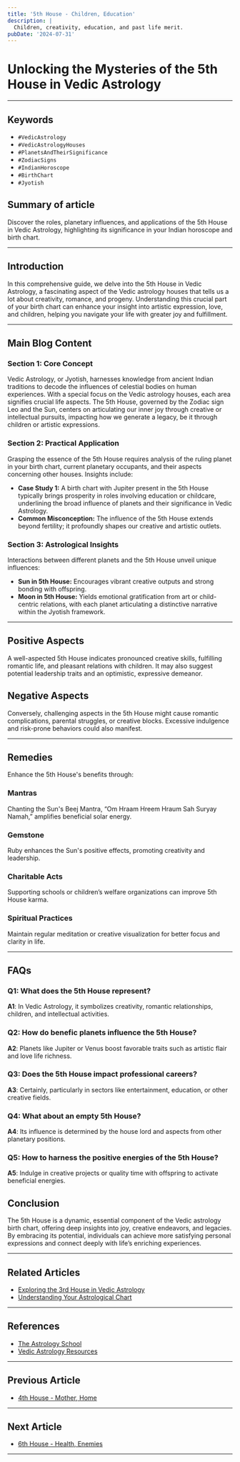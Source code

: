 ```yaml
---
title: '5th House - Children, Education'
description: |
  Children, creativity, education, and past life merit.
pubDate: '2024-07-31'
---
```


# Unlocking the Mysteries of the 5th House in Vedic Astrology

---

## Keywords
- `#VedicAstrology`
- `#VedicAstrologyHouses`
- `#PlanetsAndTheirSignificance`
- `#ZodiacSigns`
- `#IndianHoroscope`
- `#BirthChart`
- `#Jyotish`

## Summary of article
Discover the roles, planetary influences, and applications of the 5th House in Vedic Astrology, highlighting its significance in your Indian horoscope and birth chart.

---

## Introduction
In this comprehensive guide, we delve into the 5th House in Vedic Astrology, a fascinating aspect of the Vedic astrology houses that tells us a lot about creativity, romance, and progeny. Understanding this crucial part of your birth chart can enhance your insight into artistic expression, love, and children, helping you navigate your life with greater joy and fulfillment.

---

## Main Blog Content

### **Section 1: Core Concept**
Vedic Astrology, or Jyotish, harnesses knowledge from ancient Indian traditions to decode the influences of celestial bodies on human experiences. With a special focus on the Vedic astrology houses, each area signifies crucial life aspects. The 5th House, governed by the Zodiac sign Leo and the Sun, centers on articulating our inner joy through creative or intellectual pursuits, impacting how we generate a legacy, be it through children or artistic expressions.

### **Section 2: Practical Application**
Grasping the essence of the 5th House requires analysis of the ruling planet in your birth chart, current planetary occupants, and their aspects concerning other houses. Insights include:
- **Case Study 1:** A birth chart with Jupiter present in the 5th House typically brings prosperity in roles involving education or childcare, underlining the broad influence of planets and their significance in Vedic Astrology.
- **Common Misconception:** The influence of the 5th House extends beyond fertility; it profoundly shapes our creative and artistic outlets.

### **Section 3: Astrological Insights**
Interactions between different planets and the 5th House unveil unique influences:
- **Sun in 5th House:** Encourages vibrant creative outputs and strong bonding with offspring.
- **Moon in 5th House:** Yields emotional gratification from art or child-centric relations, with each planet articulating a distinctive narrative within the Jyotish framework.

---

## Positive Aspects
A well-aspected 5th House indicates pronounced creative skills, fulfilling romantic life, and pleasant relations with children. It may also suggest potential leadership traits and an optimistic, expressive demeanor.

## Negative Aspects
Conversely, challenging aspects in the 5th House might cause romantic complications, parental struggles, or creative blocks. Excessive indulgence and risk-prone behaviors could also manifest.

---

## Remedies
Enhance the 5th House's benefits through:
### Mantras
Chanting the Sun's Beej Mantra, “Om Hraam Hreem Hraum Sah Suryay Namah,” amplifies beneficial solar energy.
### Gemstone
Ruby enhances the Sun's positive effects, promoting creativity and leadership.
### Charitable Acts
Supporting schools or children’s welfare organizations can improve 5th House karma.
### Spiritual Practices
Maintain regular meditation or creative visualization for better focus and clarity in life.

---

## FAQs
### Q1: What does the 5th House represent?
**A1**: In Vedic Astrology, it symbolizes creativity, romantic relationships, children, and intellectual activities.

### Q2: How do benefic planets influence the 5th House?
**A2**: Planets like Jupiter or Venus boost favorable traits such as artistic flair and love life richness.

### Q3: Does the 5th House impact professional careers?
**A3**: Certainly, particularly in sectors like entertainment, education, or other creative fields.

### Q4: What about an empty 5th House?
**A4**: Its influence is determined by the house lord and aspects from other planetary positions.

### Q5: How to harness the positive energies of the 5th House?
**A5**: Indulge in creative projects or quality time with offspring to activate beneficial energies.

## Conclusion
The 5th House is a dynamic, essential component of the Vedic astrology birth chart, offering deep insights into joy, creative endeavors, and legacies. By embracing its potential, individuals can achieve more satisfying personal expressions and connect deeply with life’s enriching experiences.

---

## Related Articles
- [Exploring the 3rd House in Vedic Astrology](#)
- [Understanding Your Astrological Chart](#)

---

## References
- [The Astrology School](https://theastrologyschool.com/)
- [Vedic Astrology Resources](https://www.vedicastrology.org/)
---

## Previous Article
- [4th House - Mother, Home](/blogs-md/02_Houses/204_4th_House_in_Vedic_Astrology.mdx)

---

## Next Article
- [6th House - Health, Enemies](/blogs-md/02_Houses/206_6th_House_in_Vedic_Astrology.mdx)

---
